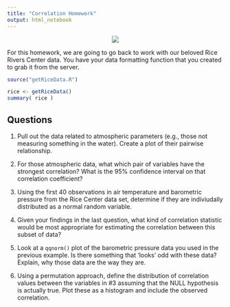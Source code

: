 ```yaml
---
title: "Correlation Homework"
output: html_notebook
---
```


<center>![](https://live.staticflickr.com/65535/50583597682_52130fb040_c_d.jpg)</center>

For this homework, we are going to go back to work with our beloved Rice Rivers Center data.  You have your data formatting function that you created to grab it from the server.


```r
source("getRiceData.R")

rice <- getRiceData()
summary( rice )
```




## Questions

1. Pull out the data related to atmospheric parameters (e.g., those not measuring something in the water).  Create a plot of their pairwise relationship.


2. For those atmospheric data, what which pair of variables have the strongest correlation?  What is the 95% confidence interval on that correlation coefficient?


3. Using the first 40 observations in air temperature and barometric pressure from the Rice Center data set, determine if they are indiviudally distributed as a normal random variable.


4. Given your findings in the last question, what kind of correlation statistic would be most appropriate for estimating the correlation between this subset of data?


5. Look at a `qqnorm()` plot of the barometric pressure data you used in the previous example.  Is there something that 'looks' odd with these data?  Explain, why those data are the way they are.


6. Using a permutation approach, define the distribution of correlation values between the variables in #3 assuming that the NULL hypothesis is actually true.  Plot these as a histogram and include the observed correlation.
